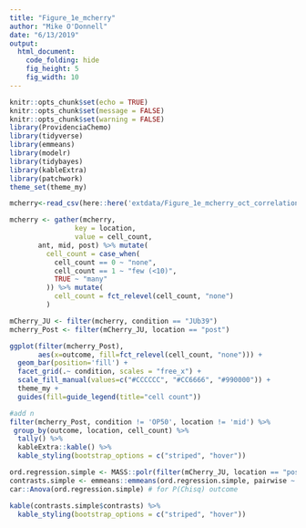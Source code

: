 ```yaml
---
title: "Figure_1e_mcherry"
author: "Mike O'Donnell"
date: "6/13/2019"
output:
  html_document:
    code_folding: hide
    fig_height: 5
    fig_width: 10 
---
```


```r
knitr::opts_chunk$set(echo = TRUE)
knitr::opts_chunk$set(message = FALSE)
knitr::opts_chunk$set(warning = FALSE)
library(ProvidenciaChemo)
library(tidyverse)
library(emmeans)
library(modelr)
library(tidybayes)
library(kableExtra)
library(patchwork)
theme_set(theme_my)
```

```r
mcherry<-read_csv(here::here('extdata/Figure_1e_mcherry_oct_correlation.csv'))

mcherry <- gather(mcherry,
                key = location,
                value = cell_count,
       ant, mid, post) %>% mutate(
         cell_count = case_when(
           cell_count == 0 ~ "none",
           cell_count == 1 ~ "few (<10)",
           TRUE ~ "many"
         )) %>% mutate(
           cell_count = fct_relevel(cell_count, "none")
         )

mCherry_JU <- filter(mcherry, condition == "JUb39")
mcherry_Post <- filter(mCherry_JU, location == "post")

ggplot(filter(mcherry_Post),
       aes(x=outcome, fill=fct_relevel(cell_count, "none"))) +
  geom_bar(position='fill') +
  facet_grid(.~ condition, scales = "free_x") +
  scale_fill_manual(values=c("#CCCCCC", "#CC6666", "#990000")) +
  theme_my +
  guides(fill=guide_legend(title="cell count"))

#add n
filter(mcherry_Post, condition != 'OP50', location != 'mid') %>%
 group_by(outcome, location, cell_count) %>% 
  tally() %>% 
  kableExtra::kable() %>%
  kable_styling(bootstrap_options = c("striped", "hover"))

ord.regression.simple <- MASS::polr(filter(mCherry_JU, location == "post"), formula = cell_count ~ outcome )
contrasts.simple <- emmeans::emmeans(ord.regression.simple, pairwise ~ outcome)
car::Anova(ord.regression.simple) # for P(Chisq) outcome

kable(contrasts.simple$contrasts) %>%
  kable_styling(bootstrap_options = c("striped", "hover"))

```

